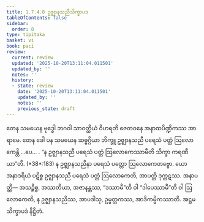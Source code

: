 ```yaml
---
title: 1.7.4.8 ဥဇ္ဈာနသညီသိက္ခာပဒ
tableOfContents: false
sidebar:
  order: 8
type: tipitaka
basket: vi
book: paci
review:
  current: review
  updated: '2025-10-20T13:11:04.011501'
  updated_by: ''
  notes: ''
  history:
  - state: review
    date: '2025-10-20T13:11:04.011501'
    updated_by: ''
    notes: ''
    previous_state: draft
---
```



<DynamicBreadcrumb />


<ReviewStatus review={frontmatter.review} showDetails={true} />

<HypothesisAnnotation frontmatter={frontmatter} />

<Division number="614" book="paci" e="ch" v="2" p="254">

<Paragraph number="1874" book="paci">
တေန သမယေန ဗုဒ္ဓေါ ဘဂဝါ သာဝတ္ထိယံ ဝိဟရတိ ဇေတဝနေ အနာထပိဏ္ဍိကဿ အာရာမေ. တေန ခေါ ပန သမယေန ဆဗ္ဗဂ္ဂိယာ ဘိက္ခူ ဥဇ္ဈာနသညီ ပရေသံ ပတ္တံ ဩလောကေန္တိ …ပေ… .
</Paragraph>

<Paragraph number="1875" book="paci">
<Emphasis>“န ဥဇ္ဈာနသညီ ပရေသံ ပတ္တံ ဩလောကေဿာမီတိ သိက္ခာ ကရဏီယာ”</Emphasis>တိ. (*38*:<Emphasis>183</Emphasis>)
</Paragraph>

<Paragraph number="1876" book="paci">
န ဥဇ္ဈာနသညိနာ ပရေသံ ပတ္တော ဩလောကေတဗ္ဗော. ယော အနာဒရိယံ ပဋိစ္စ ဥဇ္ဈာနသညီ ပရေသံ ပတ္တံ ဩလောကေတိ, အာပတ္တိ ဒုက္ကဋဿ.
</Paragraph>

<Paragraph number="1877" book="paci">
အနာပတ္တိ— အသဉ္စိစ္စ, အဿတိယာ, အဇာနန္တဿ, “ဒဿာမီ”တိ ဝါ “ဒါပေဿာမီ”တိ ဝါ ဩလောကေတိ, န ဥဇ္ဈာနသညိဿ, အာပဒါသု, ဥမ္မတ္တကဿ, အာဒိကမ္မိကဿာတိ.

</Paragraph>
</Division>

<Paragraph number="1878" type="center" book="paci">
အဋ္ဌမသိက္ခာပဒံ နိဋ္ဌိတံ.
</Paragraph>